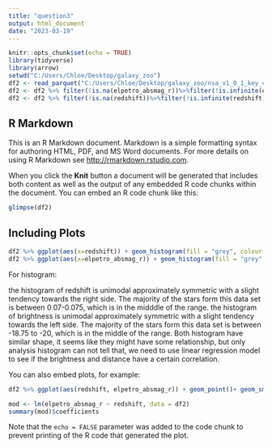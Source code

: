 ---
title: "question3"
output: html_document
date: "2023-03-19"
---

```{r setup, include=FALSE}
knitr::opts_chunk$set(echo = TRUE)
library(tidyverse)
library(arrow)
setwd("C:/Users/Chloe/Desktop/galaxy_zoo")
df2 <- read_parquet("C:/Users/Chloe/Desktop/galaxy_zoo/nsa_v1_0_1_key_cols.parquet")
df2 <- df2 %>% filter(!is.na(elpetro_absmag_r))%>%filter(!is.infinite(elpetro_absmag_r))
df2 <- df2 %>% filter(!is.na(redshift))%>%filter(!is.infinite(redshift))
```

## R Markdown

This is an R Markdown document. Markdown is a simple formatting syntax for authoring HTML, PDF, and MS Word documents. For more details on using R Markdown see <http://rmarkdown.rstudio.com>.

When you click the **Knit** button a document will be generated that includes both content as well as the output of any embedded R code chunks within the document. You can embed an R code chunk like this:

```{r cars}
glimpse(df2)
```

## Including Plots
```{r,warning=FALSE}
df2 %>% ggplot(aes(x=redshift)) + geom_histogram(fill = "grey", colour = "black") 
df2 %>% ggplot(aes(x=elpetro_absmag_r)) + geom_histogram(fill = "grey", colour = "black") 
```
For histogram:

the histogram of redshift is unimodal approximately symmetric with a slight tendency towards the right side. The majority of the stars form this data set is between 0.07-0.075, which is in the midddle of the range.
the histogram of brightness is unimodal approximately symmetric with a slight tendency towards the left side. The majority of the stars form this data set is between -18.75 to -20, which is in the middle of the range.
Both histogram have similar shape, it seems like they might have some relationship, but only analysis histogram can not tell that, we need to use linear regression model to see if the brightness and distance have a certain correlation.

You can also embed plots, for example:

```{r,warning=FALSE}
df2 %>% ggplot(aes(redshift, elpetro_absmag_r)) + geom_point()+ geom_smooth(se=FALSE, method="lm") + theme_minimal()
```
```{r,warning=FALSE}
mod <- lm(elpetro_absmag_r ~ redshift, data = df2)
summary(mod)$coefficients

```
Note that the `echo = FALSE` parameter was added to the code chunk to prevent printing of the R code that generated the plot.
